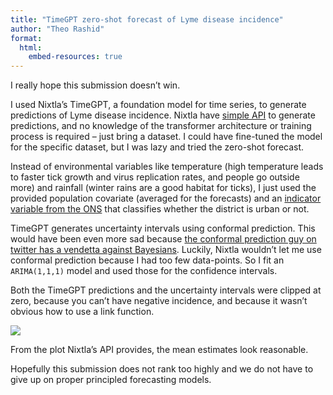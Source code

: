 ```yaml
---
title: "TimeGPT zero-shot forecast of Lyme disease incidence"
author: "Theo Rashid"
format:
  html:
    embed-resources: true
---
```


I really hope this submission doesn't win.

I used Nixtla's TimeGPT, a foundation model for time series, to generate predictions of Lyme disease incidence.
Nixtla have [simple API](https://arxiv.org/abs/2310.03589) to generate predictions, and no knowledge of the transformer architecture or training process is required – just bring a dataset.
I could have fine-tuned the model for the specific dataset, but I was lazy and tried the zero-shot forecast.

Instead of environmental variables like temperature (high temperature leads to faster tick growth and virus replication rates, and people go outside more) and rainfall (winter rains are a good habitat for ticks), I just used the provided population covariate (averaged for the forecasts) and an [indicator variable from the ONS](https://geoportal.statistics.gov.uk/search?q=PRD_SAM_NPARK&sort=Date%20Created%7Ccreated%7Cdesc) that classifies whether the district is urban or not.

TimeGPT generates uncertainty intervals using conformal prediction.
This would have been even more sad because [the conformal prediction guy on twitter has a vendetta against Bayesians](https://x.com/predict_addict/status/1908254578472345935).
Luckily, Nixtla wouldn't let me use conformal prediction because I had too few data-points.
So I fit an `ARIMA(1,1,1)` model and used those for the confidence intervals.

Both the TimeGPT predictions and the uncertainty intervals were clipped at zero, because you can't have negative incidence, and because it wasn't obvious how to use a link function.

![](forecast.png)

From the plot Nixtla's API provides, the mean estimates look reasonable.

Hopefully this submission does not rank too highly and we do not have to give up on proper principled forecasting models.


